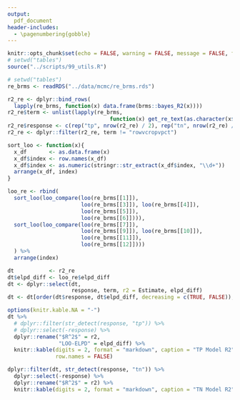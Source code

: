```yaml
---
output:
  pdf_document
header-includes: 
  - \pagenumbering{gobble}
---
```


```r
knitr::opts_chunk$set(echo = FALSE, warning = FALSE, message = FALSE, fig.path = "../figures/", fig.width = 5, fig.height = 6)
# setwd("tables")
source("../scripts/99_utils.R")
```

```r
# setwd("tables")
re_brms <- readRDS("../data/mcmc/re_brms.rds")

r2_re <- dplyr::bind_rows(
  lapply(re_brms, function(x) data.frame(brms::bayes_R2(x))))
r2_re$term <- unlist(lapply(re_brms, 
                                function(x) get_re_text(as.character(x$formula)[1])))
r2_re$response <- c(rep("tp", nrow(r2_re) / 2), rep("tn", nrow(r2_re) / 2))
r2_re <- dplyr::filter(r2_re, term != "rowvcropvpct")

sort_loo <- function(x){
  x_df       <- as.data.frame(x)
  x_df$index <- row.names(x_df)
  x_df$index <- as.numeric(stringr::str_extract(x_df$index, "\\d+"))
  arrange(x_df, index)
}

loo_re <- rbind(
  sort_loo(loo_compare(loo(re_brms[[1]]),
                       loo(re_brms[[3]]), loo(re_brms[[4]]),
                       loo(re_brms[[5]]), 
                       loo(re_brms[[6]]))),
  sort_loo(loo_compare(loo(re_brms[[7]]),
                       loo(re_brms[[9]]), loo(re_brms[[10]]),
                       loo(re_brms[[11]]), 
                       loo(re_brms[[12]])))
  ) %>%
  arrange(index)

dt           <- r2_re
dt$elpd_diff <- loo_re$elpd_diff
dt <- dplyr::select(dt, 
                    response, term, r2 = Estimate, elpd_diff)
dt <- dt[order(dt$response, dt$elpd_diff, decreasing = c(TRUE, FALSE)),]

options(knitr.kable.NA = "-")  
dt %>%
  # dplyr::filter(str_detect(response, "tp")) %>%
  # dplyr::select(-response) %>%
  dplyr::rename("$R^2$" = r2, 
                "LOO-ELPD" = elpd_diff) %>%
  knitr::kable(digits = 2, format = "markdown", caption = "TP Model R2", 
               row.names = FALSE)
```

\pagebreak
```r
dplyr::filter(dt, str_detect(response, "tn")) %>%
  dplyr::select(-response) %>%
  dplyr::rename("$R^2$" = r2) %>%
  knitr::kable(digits = 2, format = "markdown", caption = "TN Model R2")
```
